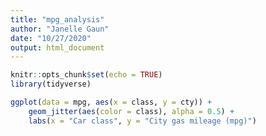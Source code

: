 ```yaml
---
title: "mpg_analysis"
author: "Janelle Gaun"
date: "10/27/2020"
output: html_document
---
```


```r
knitr::opts_chunk$set(echo = TRUE)
library(tidyverse)
```


```r
ggplot(data = mpg, aes(x = class, y = cty)) +
	geom_jitter(aes(color = class), alpha = 0.5) +
	labs(x = "Car class", y = "City gas mileage (mpg)")
``` 
